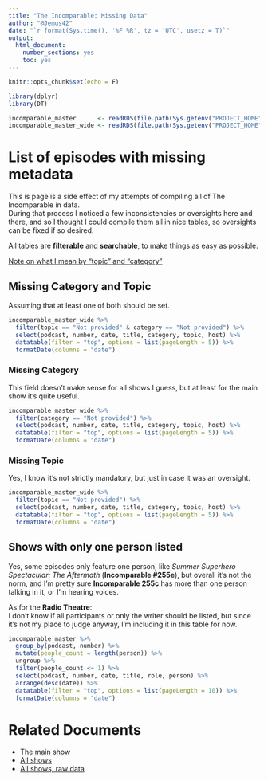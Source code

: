 ```yaml
---
title: "The Incomparable: Missing Data"
author: "@Jemus42"
date: "`r format(Sys.time(), '%F %R', tz = 'UTC', usetz = T)`"
output: 
  html_document: 
    number_sections: yes
    toc: yes
---
```


```r
knitr::opts_chunk$set(echo = F)

library(dplyr)
library(DT)

incomparable_master      <- readRDS(file.path(Sys.getenv("PROJECT_HOME"), "data/incomparable_master.rds"))
incomparable_master_wide <- readRDS(file.path(Sys.getenv("PROJECT_HOME"), "data/incomparable_master_wide.rds"))
```

# List of episodes with missing metadata

This is page is a side effect of my attempts of compiling all of The Incomparable in data.  
During that process I noticed a few inconsistencies or oversights here and there, and so I thought I could compile them all in nice tables, so oversights can be fixed if so desired.  

All tables are **filterable** and **searchable**, to make things as easy as possible.

[Note on what I mean by "topic" and "category"](http://dump.jemu.name/MoVpb.png)

## Missing Category and Topic

Assuming that at least one of both should be set.

```r
incomparable_master_wide %>% 
  filter(topic == "Not provided" & category == "Not provided") %>%
  select(podcast, number, date, title, category, topic, host) %>%
  datatable(filter = "top", options = list(pageLength = 5)) %>%
  formatDate(columns = "date")
```

### Missing Category

This field doesn't make sense for all shows I guess, but at least for the main show it's quite useful.

```r
incomparable_master_wide %>% 
  filter(category == "Not provided") %>%
  select(podcast, number, date, title, category, topic, host) %>%
  datatable(filter = "top", options = list(pageLength = 5)) %>%
  formatDate(columns = "date")
```

### Missing Topic

Yes, I know it's not strictly mandatory, but just in case it was an oversight.

```r
incomparable_master_wide %>% 
  filter(topic == "Not provided") %>%
  select(podcast, number, date, title, category, topic, host) %>%
  datatable(filter = "top", options = list(pageLength = 5)) %>%
  formatDate(columns = "date")
```


## Shows with only one person listed

Yes, some episodes only feature one person, like *Summer Superhero Spectacular: The Aftermath* (**Incomparable #255e**), but overall it's not the norm, and I'm pretty sure **Incomparable 255c** has more than one person talking in it, or I'm hearing voices.

As for the **Radio Theatre**:  
I don't know if all participants or only the writer should be listed, but since it's not my place to judge anyway, I'm including it in this table for now.


```r
incomparable_master %>%
  group_by(podcast, number) %>%
  mutate(people_count = length(person)) %>%
  ungroup %>%
  filter(people_count <= 1) %>%
  select(podcast, number, date, title, role, person) %>%
  arrange(desc(date)) %>%
  datatable(filter = "top", options = list(pageLength = 10)) %>%
  formatDate(columns = "date")
```

# Related Documents

- [The main show](http://stats.jemu.name/theincomparable/results_incomparable.html)
- [All shows](http://stats.jemu.name/theincomparable/results_incomparable_master.html)
- [All shows, raw data](http://stats.jemu.name/theincomparable/incomparable_raw.html)
